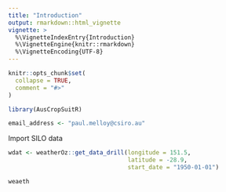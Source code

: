 ```yaml
---
title: "Introduction"
output: rmarkdown::html_vignette
vignette: >
  %\VignetteIndexEntry{Introduction}
  %\VignetteEngine{knitr::rmarkdown}
  %\VignetteEncoding{UTF-8}
---
```


```r
knitr::opts_chunk$set(
  collapse = TRUE,
  comment = "#>"
)
```

```r
library(AusCropSuitR)

email_address <- "paul.melloy@csiro.au"

```


Import SILO data
```r
wdat <- weatherOz::get_data_drill(longitude = 151.5,
                                  latitude = -28.9, 
                                  start_date = "1950-01-01")

weaeth
```

